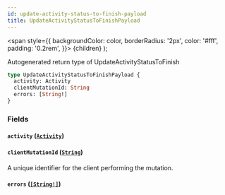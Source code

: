 ```yaml
---
id: update-activity-status-to-finish-payload
title: UpdateActivityStatusToFinishPayload
---
```


<span
style={{
      backgroundColor: color,
      borderRadius: '2px',
      color: '#fff',
      padding: '0.2rem',
    }}>
{children}
</span>
);

Autogenerated return type of UpdateActivityStatusToFinish

```graphql
type UpdateActivityStatusToFinishPayload {
  activity: Activity
  clientMutationId: String
  errors: [String!]
}
```

### Fields

#### `activity` ([`Activity`](/api/graphql/documentation/objects/activity))

#### `clientMutationId` ([`String`](/api/graphql/documentation/scalars/string))

A unique identifier for the client performing the mutation.

#### `errors` ([`[String!]`](/api/graphql/documentation/scalars/string))
